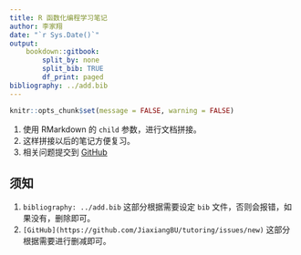 ```yaml
---
title: R 函数化编程学习笔记
author: 李家翔
date: "`r Sys.Date()`"
output: 
    bookdown::gitbook:
        split_by: none
        split_bib: TRUE
        df_print: paged
bibliography: ../add.bib
---
```


```r
knitr::opts_chunk$set(message = FALSE, warning = FALSE)
```

1. 使用 RMarkdown 的 `child` 参数，进行文档拼接。
1. 这样拼接以后的笔记方便复习。
1. 相关问题提交到 [GitHub](https://github.com/JiaxiangBU/tutoring/issues/new)

## 须知

1. `bibliography: ../add.bib` 这部分根据需要设定 `bib` 文件，否则会报错，如果没有，删除即可。
1. `[GitHub](https://github.com/JiaxiangBU/tutoring/issues/new)` 这部分根据需要进行删减即可。
